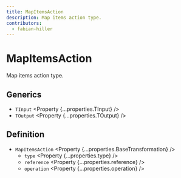 ```yaml
---
title: MapItemsAction
description: Map items action type.
contributors:
  - fabian-hiller
---
```



# MapItemsAction

Map items action type.

## Generics

- `TInput` <Property {...properties.TInput} />
- `TOutput` <Property {...properties.TOutput} />

## Definition

- `MapItemsAction` <Property {...properties.BaseTransformation} />
  - `type` <Property {...properties.type} />
  - `reference` <Property {...properties.reference} />
  - `operation` <Property {...properties.operation} />
